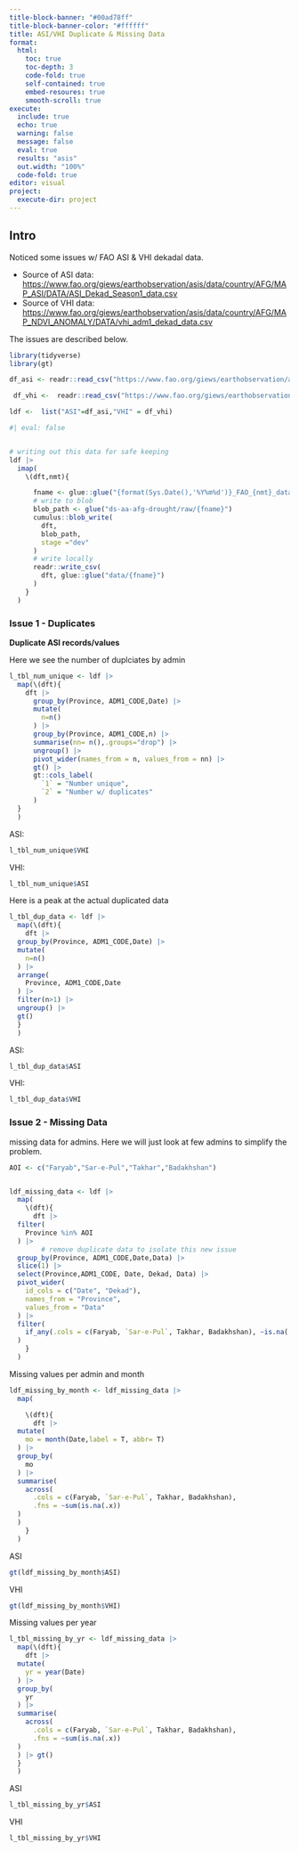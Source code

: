 ```yaml
---
title-block-banner: "#00ad78ff"
title-block-banner-color: "#ffffff"
title: ASI/VHI Duplicate & Missing Data
format:
  html:
    toc: true
    toc-depth: 3
    code-fold: true
    self-contained: true
    embed-resoures: true
    smooth-scroll: true
execute:
  include: true
  echo: true
  warning: false
  message: false
  eval: true
  results: "asis"
  out.width: "100%"
  code-fold: true
editor: visual
project:
  execute-dir: project
---
```


## Intro

Noticed some issues w/ FAO ASI & VHI dekadal data.

-   Source of ASI data: <https://www.fao.org/giews/earthobservation/asis/data/country/AFG/MAP_ASI/DATA/ASI_Dekad_Season1_data.csv>
-   Source of VHI data: <https://www.fao.org/giews/earthobservation/asis/data/country/AFG/MAP_NDVI_ANOMALY/DATA/vhi_adm1_dekad_data.csv>

The issues are described below.

```r
library(tidyverse)
library(gt)

df_asi <- readr::read_csv("https://www.fao.org/giews/earthobservation/asis/data/country/AFG/MAP_ASI/DATA/ASI_Dekad_Season1_data.csv")

 df_vhi <-  readr::read_csv("https://www.fao.org/giews/earthobservation/asis/data/country/AFG/MAP_NDVI_ANOMALY/DATA/vhi_adm1_dekad_data.csv")

ldf <-  list("ASI"=df_asi,"VHI" = df_vhi)
```

```r
#| eval: false


# writing out this data for safe keeping
ldf |>
  imap(
    \(dft,nmt){

      fname <- glue::glue("{format(Sys.Date(),'%Y%m%d')}_FAO_{nmt}_dataset_issues.csv")
      # write to blob
      blob_path <- glue("ds-aa-afg-drought/raw/{fname}")
      cumulus::blob_write(
        dft,
        blob_path,
        stage ="dev"
      )
      # write locally
      readr::write_csv(
        dft, glue::glue("data/{fname}")
      )
    }
  )
```

### Issue 1 - Duplicates

**Duplicate ASI records/values**

Here we see the number of duplciates by admin

```r
l_tbl_num_unique <- ldf |>
  map(\(dft){
    dft |>
      group_by(Province, ADM1_CODE,Date) |>
      mutate(
        n=n()
      ) |>
      group_by(Province, ADM1_CODE,n) |>
      summarise(nn= n(),.groups="drop") |>
      ungroup() |>
      pivot_wider(names_from = n, values_from = nn) |>
      gt() |>
      gt::cols_label(
        `1` = "Number unique",
        `2` = "Number w/ duplicates"
      )
  }
  )

```

ASI:

```r
l_tbl_num_unique$VHI
```

VHI:

```r
l_tbl_num_unique$ASI
```

Here is a peak at the actual duplicated data

```r

l_tbl_dup_data <- ldf |>
  map(\(dft){
    dft |>
  group_by(Province, ADM1_CODE,Date) |>
  mutate(
    n=n()
  ) |>
  arrange(
    Province, ADM1_CODE,Date
  ) |>
  filter(n>1) |>
  ungroup() |>
  gt()
  }
  )
```

ASI:

```r
l_tbl_dup_data$ASI
```

VHI:

```r
l_tbl_dup_data$VHI
```

### Issue 2 - Missing Data

missing data for admins. Here we will just look at few admins to simplify the problem.

```r

AOI <- c("Faryab","Sar-e-Pul","Takhar","Badakhshan")


ldf_missing_data <- ldf |>
  map(
    \(dft){
      dft |>
  filter(
    Province %in% AOI
  ) |>
        # remove duplicate data to isolate this new issue
  group_by(Province, ADM1_CODE,Date,Data) |>
  slice(1) |>
  select(Province,ADM1_CODE, Date, Dekad, Data) |>
  pivot_wider(
    id_cols = c("Date", "Dekad"),
    names_from = "Province",
    values_from = "Data"
  ) |>
  filter(
    if_any(.cols = c(Faryab, `Sar-e-Pul`, Takhar, Badakhshan), ~is.na(.x))
  )
    }
  )


```

Missing values per admin and month

```r
ldf_missing_by_month <- ldf_missing_data |>
  map(

    \(dft){
      dft |>
  mutate(
    mo = month(Date,label = T, abbr= T)
  ) |>
  group_by(
    mo
  ) |>
  summarise(
    across(
      .cols = c(Faryab, `Sar-e-Pul`, Takhar, Badakhshan),
      .fns = ~sum(is.na(.x))
  )
  )
    }
  )
```

ASI

```r
gt(ldf_missing_by_month$ASI)

```

VHI

```r
gt(ldf_missing_by_month$VHI)
```

Missing values per year

```r
l_tbl_missing_by_yr <- ldf_missing_data |>
  map(\(dft){
    dft |>
  mutate(
    yr = year(Date)
  ) |>
  group_by(
    yr
  ) |>
  summarise(
    across(
      .cols = c(Faryab, `Sar-e-Pul`, Takhar, Badakhshan),
      .fns = ~sum(is.na(.x))
  )
  ) |> gt()
  }
  )

```

ASI

```r
l_tbl_missing_by_yr$ASI
```

VHI

```r
l_tbl_missing_by_yr$VHI
```
